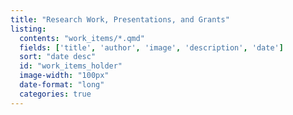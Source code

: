 ```yaml
---
title: "Research Work, Presentations, and Grants"
listing:
  contents: "work_items/*.qmd"
  fields: ['title', 'author', 'image', 'description', 'date']
  sort: "date desc"
  id: "work_items_holder"
  image-width: "100px"
  date-format: "long"
  categories: true
---
```


:::{#work_items_holder}
:::